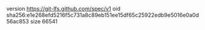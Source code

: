 version https://git-lfs.github.com/spec/v1
oid sha256:e1e268efd5216f5c731a8c89eb151ee15df65c25922edb9e5016e0a0d56ac853
size 66541

